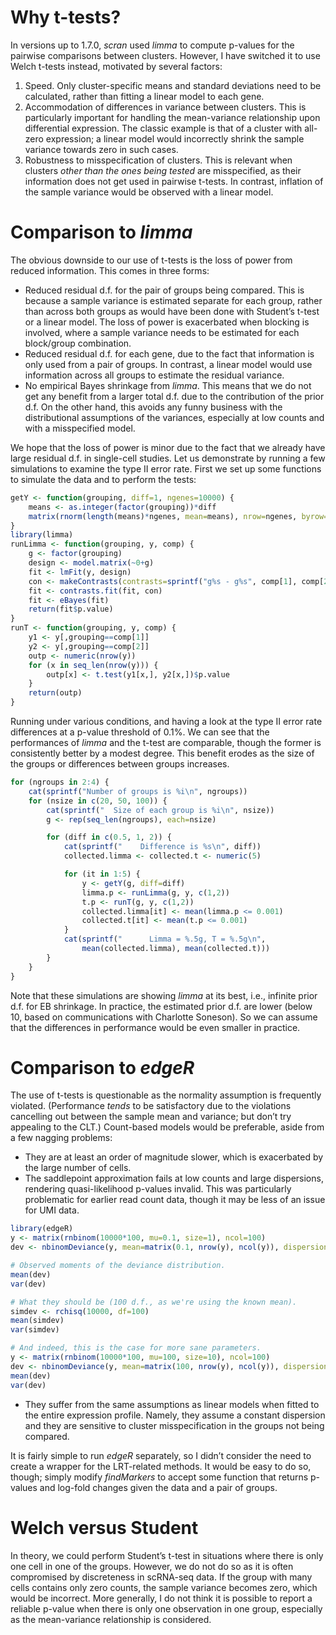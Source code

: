 # Why t-tests?

In versions up to 1.7.0, _scran_ used _limma_ to compute p-values for the pairwise comparisons between clusters.
However, I have switched it to use Welch t-tests instead, motivated by several factors:

1. Speed.
Only cluster-specific means and standard deviations need to be calculated, rather than fitting a linear model to each gene.
2. Accommodation of differences in variance between clusters.
This is particularly important for handling the mean-variance relationship upon differential expression.
The classic example is that of a cluster with all-zero expression; a linear model would incorrectly shrink the sample variance towards zero in such cases.
3. Robustness to misspecification of clusters.
This is relevant when clusters _other than the ones being tested_ are misspecified, as their information does not get used in pairwise t-tests.
In contrast, inflation of the sample variance would be observed with a linear model.

# Comparison to _limma_

The obvious downside to our use of t-tests is the loss of power from reduced information. 
This comes in three forms:

- Reduced residual d.f. for the pair of groups being compared.
This is because a sample variance is estimated separate for each group, rather than across both groups as would have been done with Student's t-test or a linear model.
The loss of power is exacerbated when blocking is involved, where a sample variance needs to be estimated for each block/group combination.
- Reduced residual d.f. for each gene, due to the fact that information is only used from a pair of groups. 
In contrast, a linear model would use information across all groups to estimate the residual variance.
- No empirical Bayes shrinkage from _limma_.
This means that we do not get any benefit from a larger total d.f. due to the contribution of the prior d.f.
On the other hand, this avoids any funny business with the distributional assumptions of the variances, especially at low counts and with a misspecified model.

We hope that the loss of power is minor due to the fact that we already have large residual d.f. in single-cell studies.
Let us demonstrate by running a few simulations to examine the type II error rate.
First we set up some functions to simulate the data and to perform the tests:

```r
getY <- function(grouping, diff=1, ngenes=10000) {
    means <- as.integer(factor(grouping))*diff
    matrix(rnorm(length(means)*ngenes, mean=means), nrow=ngenes, byrow=TRUE)
}
library(limma)
runLimma <- function(grouping, y, comp) {
    g <- factor(grouping)
    design <- model.matrix(~0+g)
    fit <- lmFit(y, design)
    con <- makeContrasts(contrasts=sprintf("g%s - g%s", comp[1], comp[2]), levels=design)
    fit <- contrasts.fit(fit, con)
    fit <- eBayes(fit)
    return(fit$p.value)
}
runT <- function(grouping, y, comp) {
    y1 <- y[,grouping==comp[1]]
    y2 <- y[,grouping==comp[2]]
    outp <- numeric(nrow(y))
    for (x in seq_len(nrow(y))) {
        outp[x] <- t.test(y1[x,], y2[x,])$p.value
    }
    return(outp)
}
```

Running under various conditions, and having a look at the type II error rate differences at a p-value threshold of 0.1%.
We can see that the performances of _limma_ and the t-test are comparable, though the former is consistently better by a modest degree.
This benefit erodes as the size of the groups or differences between groups increases.

```r
for (ngroups in 2:4) {
    cat(sprintf("Number of groups is %i\n", ngroups))
    for (nsize in c(20, 50, 100)) {
        cat(sprintf("  Size of each group is %i\n", nsize))
        g <- rep(seq_len(ngroups), each=nsize)

        for (diff in c(0.5, 1, 2)) {
            cat(sprintf("    Difference is %s\n", diff))
            collected.limma <- collected.t <- numeric(5)

            for (it in 1:5) {
                y <- getY(g, diff=diff)
                limma.p <- runLimma(g, y, c(1,2))
                t.p <- runT(g, y, c(1,2))
                collected.limma[it] <- mean(limma.p <= 0.001)
                collected.t[it] <- mean(t.p <= 0.001)
            }
            cat(sprintf("      Limma = %.5g, T = %.5g\n", 
                mean(collected.limma), mean(collected.t))) 
        }
    }
}
```

Note that these simulations are showing _limma_ at its best, i.e., infinite prior d.f. for EB shrinkage.
In practice, the estimated prior d.f. are lower (below 10, based on communications with Charlotte Soneson).
So we can assume that the differences in performance would be even smaller in practice.

# Comparison to _edgeR_

The use of t-tests is questionable as the normality assumption is frequently violated.
(Performance _tends_ to be satisfactory due to the violations cancelling out between the sample mean and variance; but don't try appealing to the CLT.)
Count-based models would be preferable, aside from a few nagging problems:

- They are at least an order of magnitude slower, which is exacerbated by the large number of cells.
- The saddlepoint approximation fails at low counts and large dispersions, rendering quasi-likelihood p-values invalid.
This was particularly problematic for earlier read count data, though it may be less of an issue for UMI data.

```r
library(edgeR)
y <- matrix(rnbinom(10000*100, mu=0.1, size=1), ncol=100)
dev <- nbinomDeviance(y, mean=matrix(0.1, nrow(y), ncol(y)), dispersion=1)

# Observed moments of the deviance distribution.
mean(dev)
var(dev)

# What they should be (100 d.f., as we're using the known mean).
simdev <- rchisq(10000, df=100)
mean(simdev)
var(simdev)

# And indeed, this is the case for more sane parameters.
y <- matrix(rnbinom(10000*100, mu=100, size=10), ncol=100)
dev <- nbinomDeviance(y, mean=matrix(100, nrow(y), ncol(y)), dispersion=0.1)
mean(dev)
var(dev)
```

-  They suffer from the same assumptions as linear models when fitted to the entire expression profile.
Namely, they assume a constant dispersion and they are sensitive to cluster misspecification in the groups not being compared.

It is fairly simple to run _edgeR_ separately, so I didn't consider the need to create a wrapper for the LRT-related methods.
It would be easy to do so, though; simply modify _findMarkers_ to accept some function that returns p-values and log-fold changes given the data and a pair of groups.

# Welch versus Student

In theory, we could perform Student's t-test in situations where there is only one cell in one of the groups.
However, we do not do so as it is often compromised by discreteness in scRNA-seq data.
If the group with many cells contains only zero counts, the sample variance becomes zero, which would be incorrect.
More generally, I do not think it is possible to report a reliable p-value when there is only one observation in one group, 
especially as the mean-variance relationship is considered.
